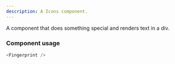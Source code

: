 ---
description: A Icons component.
---


A component that does something special and renders text in a div.

### Component usage

```js
<Fingerprint />
```
